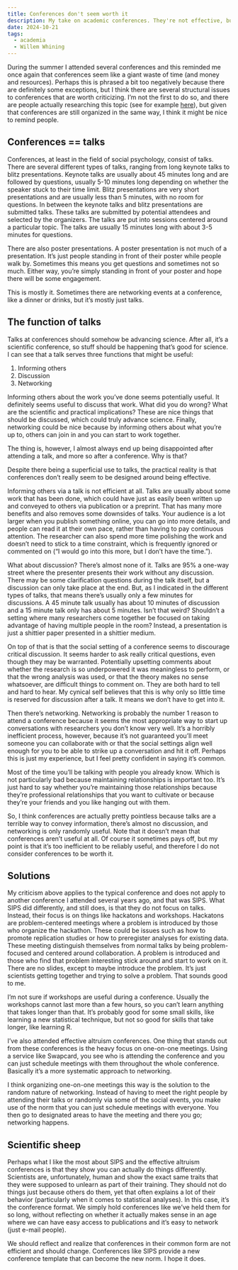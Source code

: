 ```yaml
---
title: Conferences don't seem worth it
description: My take on academic conferences. They're not effective, but they could be.
date: 2024-10-21
tags: 
  - academia
  - Willem Whining
---
```


During the summer I attended several conferences and this reminded me once again that conferences seem like a giant waste of time (and money and resources). Perhaps this is phrased a bit too negatively because there are definitely some exceptions, but I think there are several structural issues to conferences that are worth criticizing. I'm not the first to do so, and there are people actually researching this topic (see for example [here](https://www.the-scientist.com/news-opinion/opinion--why-it-is-time-to-make-conferences-worth-it-66496)), but given that conferences are still organized in the same way, I think it might be nice to remind people.

## Conferences == talks

Conferences, at least in the field of social psychology, consist of talks. There are several different types of talks, ranging from long keynote talks to blitz presentations. Keynote talks are usually about 45 minutes long and are followed by questions, usually 5-10 minutes long depending on whether the speaker stuck to their time limit. Blitz presentations are very short presentations and are usually less than 5 minutes, with no room for questions. In between the keynote talks and blitz presentations are submitted talks. These talks are submitted by potential attendees and selected by the organizers. The talks are put into sessions centered around a particular topic. The talks are usually 15 minutes long with about 3-5 minutes for questions.

There are also poster presentations. A poster presentation is not much of a presentation. It's just people standing in front of their poster while people walk by. Sometimes this means you get questions and sometimes not so much. Either way, you're simply standing in front of your poster and hope there will be some engagement.

This is mostly it. Sometimes there are networking events at a conference, like a dinner or drinks, but it's mostly just talks.

## The function of talks

Talks at conferences should somehow be advancing science. After all, it's a scientific conference, so stuff should be happening that's good for science. I can see that a talk serves three functions that might be useful:

1.  Informing others
2.  Discussion
3.  Networking

Informing others about the work you've done seems potentially useful. It definitely seems useful to discuss that work. What did you do wrong? What are the scientific and practical implications? These are nice things that should be discussed, which could truly advance science. Finally, networking could be nice because by informing others about what you're up to, others can join in and you can start to work together.

The thing is, however, I almost always end up being disappointed after attending a talk, and more so after a conference. Why is that?

Despite there being a superficial use to talks, the practical reality is that conferences don't really seem to be designed around being effective.

Informing others via a talk is not efficient at all. Talks are usually about some work that has been done, which could have just as easily been written up and conveyed to others via publication or a preprint. That has many more benefits and also removes some downsides of talks. Your audience is a lot larger when you publish something online, you can go into more details, and people can read it at their own pace, rather than having to pay continuous attention. The researcher can also spend more time polishing the work and doesn't need to stick to a time constraint, which is frequently ignored or commented on ("I would go into this more, but I don't have the time.").

What about discussion? There's almost none of it. Talks are 95% a one-way street where the presenter presents their work without any discussion. There may be some clarification questions during the talk itself, but a discussion can only take place at the end. But, as I indicated in the different types of talks, that means there's usually only a few minutes for discussions. A 45 minute talk usually has about 10 minutes of discussion and a 15 minute talk only has about 5 minutes. Isn't that weird? Shouldn't a setting where many researchers come together be focused on taking advantage of having multiple people in the room? Instead, a presentation is just a shittier paper presented in a shittier medium.

On top of that is that the social setting of a conference seems to discourage critical discussion. It seems harder to ask really critical questions, even though they may be warranted. Potentially upsetting comments about whether the research is so underpowered it was meaningless to perform, or that the wrong analysis was used, or that the theory makes no sense whatsoever, are difficult things to comment on. They are both hard to tell and hard to hear. My cynical self believes that this is why only so little time is reserved for discussion after a talk. It means we don't have to get into it.

Then there's networking. Networking is probably the number 1 reason to attend a conference because it seems the most appropriate way to start up conversations with researchers you don't know very well. It's a horribly inefficient process, however, because it's not guaranteed you'll meet someone you can collaborate with or that the social settings align well enough for you to be able to strike up a conversation and hit it off. Perhaps this is just my experience, but I feel pretty confident in saying it's common.

Most of the time you'll be talking with people you already know. Which is not particularly bad because maintaining relationships is important too. It's just hard to say whether you're maintaining those relationships because they're professional relationships that you want to cultivate or because they're your friends and you like hanging out with them.

So, I think conferences are actually pretty pointless because talks are a terrible way to convey information, there's almost no discussion, and networking is only randomly useful. Note that it doesn't mean that conferences aren't useful at all. Of course it sometimes pays off, but my point is that it's too inefficient to be reliably useful, and therefore I do not consider conferences to be worth it.

## Solutions

My criticism above applies to the typical conference and does not apply to another conference I attended several years ago, and that was SIPS. What SIPS did differently, and still does, is that they do not focus on talks. Instead, their focus is on things like hackatons and workshops. Hackatons are problem-centered meetings where a problem is introduced by those who organize the hackathon. These could be issues such as how to promote replication studies or how to preregister analyses for existing data. These meeting distinguish themselves from normal talks by being problem-focused and centered around collaboration. A problem is introduced and those who find that problem interesting stick around and start to work on it. There are no slides, except to maybe introduce the problem. It's just scientists getting together and trying to solve a problem. That sounds good to me.

I'm not sure if workshops are useful during a conference. Usually the workshops cannot last more than a few hours, so you can't learn anything that takes longer than that. It's probably good for some small skills, like learning a new statistical technique, but not so good for skills that take longer, like learning R.

I've also attended effective altruism conferences. One thing that stands out from these conferences is the heavy focus on one-on-one meetings. Using a service like Swapcard, you see who is attending the conference and you can just schedule meetings with them throughout the whole conference. Basically it's a more systematic approach to networking. 

I think organizing one-on-one meetings this way is the solution to the random nature of networking. Instead of having to meet the right people by attending their talks or randomly via some of the social events, you make use of the norm that you can just schedule meetings with everyone. You then go to designated areas to have the meeting and there you go; networking happens.

## Scientific sheep

Perhaps what I like the most about SIPS and the effective altruism conferences is that they show you can actually do things differently. Scientists are, unfortunately, human and show the exact same traits that they were supposed to unlearn as part of their training. They should not do things just because others do them, yet that often explains a lot of their behavior (particularly when it comes to statistical analyses). In this case, it's the conference format. We simply hold conferences like we've held them for so long, without reflecting on whether it actually makes sense in an age where we can have easy access to publications and it's easy to network (just e-mail people).

We should reflect and realize that conferences in their common form are not efficient and should change. Conferences like SIPS provide a new conference template that can become the new norm. I hope it does.